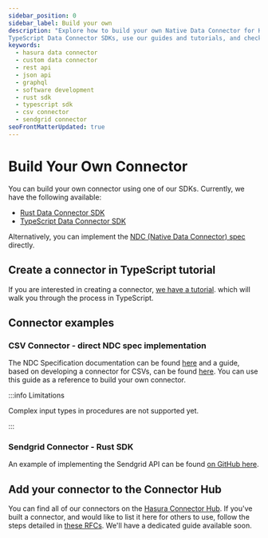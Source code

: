 ```yaml
---
sidebar_position: 0
sidebar_label: Build your own
description: "Explore how to build your own Native Data Connector for Hasura. Get started with our Rust and
TypeScript Data Connector SDKs, use our guides and tutorials, and check out real-world usage example implementations."
keywords:
  - hasura data connector
  - custom data connector
  - rest api
  - json api
  - graphql
  - software development
  - rust sdk
  - typescript sdk
  - csv connector
  - sendgrid connector
seoFrontMatterUpdated: true
---
```


# Build Your Own Connector

You can build your own connector using one of our SDKs. Currently, we have the following available:

- [Rust Data Connector SDK](https://github.com/hasura/ndc-sdk-rs)
- [TypeScript Data Connector SDK](https://github.com/hasura/ndc-sdk-typescript)

Alternatively, you can implement the [NDC (Native Data Connector) spec](https://hasura.github.io/ndc-spec/overview.html)
directly.

## Create a connector in TypeScript tutorial

If you are interested in creating a connector,
[we have a tutorial](/connectors/build-your-own/00-get-started/index.mdx). which will walk you through the process in
TypeScript.

## Connector examples

### CSV Connector - direct NDC spec implementation

The NDC Specification documentation can be found [here](https://hasura.github.io/ndc-spec/overview.html) and a guide,
based on developing a connector for CSVs, can be found [here](https://hasura.github.io/ndc-spec/tutorial/index.html).
You can use this guide as a reference to build your own connector.

:::info Limitations

Complex input types in procedures are not supported yet.

:::

### Sendgrid Connector - Rust SDK

An example of implementing the Sendgrid API can be found [on GitHub here](https://github.com/hasura/ndc-sendgrid/).

## Add your connector to the Connector Hub

You can find all of our connectors on the [Hasura Connector Hub](https://hasura.io/connectors). If you've built a
connector, and would like to list it here for others to use, follow the steps detailed in
[these RFCs](https://github.com/hasura/ndc-hub/tree/main/rfcs). We'll have a dedicated guide available soon.
